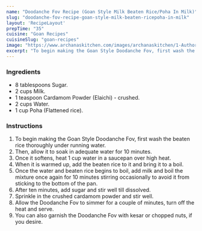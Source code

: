 ---
name: "Doodanche Fov Recipe (Goan Style Milk Beaten Rice/Poha In Milk)"
slug: "doodanche-fov-recipe-goan-style-milk-beaten-ricepoha-in-milk"
layout: 'RecipeLayout'
prepTime: "35"
cuisine: "Goan Recipes"
cuisineSlug: "goan-recipes"
image: "https://www.archanaskitchen.com/images/archanaskitchen/1-Author/Raksha_Kamat/Doodanche_Fov__Milk_Poha__Beaten_Rice_In_Milk.jpg"
excerpt: "To begin making the Goan Style Doodanche Fov, first wash the beaten rice thoroughly under running water"
---

### Ingredients

- 8 tablespoons Sugar.
- 2 cups Milk.
- 1 teaspoon Cardamom Powder (Elaichi) - crushed.
- 2 cups Water.
- 1 cup Poha (Flattened rice).

### Instructions

1. To begin making the Goan Style Doodanche Fov, first wash the beaten rice thoroughly under running water.
1. Then, allow it to soak in adequate water for 10 minutes.
1. Once it softens, heat 1 cup water in a saucepan over high heat.
1. When it is warmed up, add the beaten rice to it and bring it to a boil.
1. Once the water and beaten rice begins to boil, add milk and boil the mixture once again for 10 minutes stirring occasionally to avoid it from sticking to the bottom of the pan.
1. After ten minutes, add sugar and stir well till dissolved.
1. Sprinkle in the crushed cardamom powder and stir well.
1. Allow the Doodanche Fov to simmer for a couple of minutes, turn off the heat and serve.
1. You can also garnish the Doodanche Fov with kesar or chopped nuts, if you desire.
